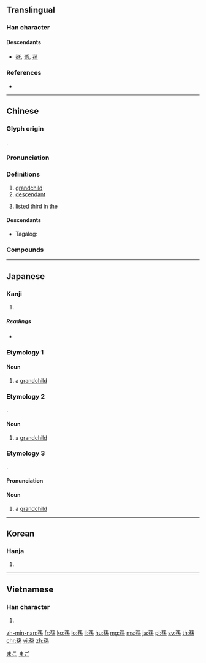 {{character info/new}}
{{also|孙}}
==Translingual==

===Han character===
{{Han char|rn=39|rad=子|as=07|sn=10|four=12493|canj=NDHVF|ids=⿰子系}}

====Descendants====
* [[遜]], [[愻]], [[蓀]]

===References===
* {{Han ref|kx=0279.230|dkj=06987|dj=0548.190|hdz=21016.050|uh=5B6B|ud=23403|bh=AE5D|bd=44637}}

----

==Chinese==
{{zh-forms|s=孙}}

===Glyph origin===
{{Han etym}}
{{Han compound|子|系|t1=son|t2=continue|ls=ic}}.

===Pronunciation===
{{zh-pron
|m=sūn
|c=syun1
|h=pfs=sûn
|md=sŏng
|mn=sun/qz,xm:sng/zz:suiⁿ
|w=1sen
|mc=y
|oc=y
|cat=n,pn
}}

===Definitions===
{{zh-hanzi}}

# [[grandchild]]
# [[descendant]]
# {{surname|lang=zh|dot=,}} listed third in the ''{{w|Baijiaxing}}''

====Descendants====
* {{qualifier|Hokkien dialect}} Tagalog: {{l|tl|Suan}}

===Compounds===
{{zh-der|不肖子孫|亞馬孫河|仍孫|來孫|兒孫|內孫|公子王孫|公孫樹|參孫|叔孫|吃子孫飯|名落孫山|含飴弄孫|土行孫|外孫|外孫女|多子多孫|天孫|太孫|女孫|姪孫|嫡孫|嫡孫承重|子子孫孫|子孝孫賢|子孫|子孫桶|子孫滿堂|孝子慈孫|孝子賢孫|孫兒|孫女|孫女婿|孫子|孫子兵法|孫山之外|孫康映雪|孫悟空|孫晨稿席|孫枝|孫竹|孫絡|封祖蔭孫|徒子徒孫|徠孫|德流子孫|慈孫孝子|慶流子孫|打剌孫|承重孫|抱子弄孫|斷子絕孫|曾孫|桂子蘭孫|毓子孕孫|炎黃子孫|烏孫|燕啄皇孫|猞猁孫|猴孫王|玄孫|王孫|王孫公子|百子千孫|祖孫|竹孫|答剌孫|系孫|絕子絕孫|耳孫|落孫山|裝孫子|西姆孫線|詒厥孫謀|貽厥孫謀|適孫|重孫|重孫女|重孫媳|長孫|長孫媳|雲孫|龍孫|龍孫帝子}}

----

==Japanese==
===Kanji===
{{ja-kanji|grade=4|rs=子07}}

# {{defn|lang=ja|sort=子07}}

=====Readings=====
* {{ja-readings|goon=[[そん]] (son)|kanon=[[そん]] (son)|kun=[[まご]] (mago)|nanori=[[さね]] (sane), [[ただ]] (tada), [[ひこ]] (hiko), [[ひろ]] (hiro)}}

===Etymology 1===
{{ja-kanjitab|むまご|yomi=k}}
{{rfe|lang=ja}}

====Noun====
{{ja-noun|むまご}}

# a [[grandchild]]

===Etymology 2===
{{ja-kanjitab|うまご|yomi=k}}
{{IPAchar|mumago → umago}}.

====Noun====
{{ja-noun|うまご}}

# a [[grandchild]]

===Etymology 3===
{{ja-kanjitab|まご|yomi=k}}
{{IPAchar|umago → mago}}.

====Pronunciation====
{{ja-pron|acc=2|y=k|まご}}

====Noun====
{{ja-noun|まご}}

# a [[grandchild]]

[[Category:Japanese basic words|まこ]]
[[Category:ja:Family|まご]]

----

==Korean==

===Hanja===
{{ko-hanja|hangeul=손|rv=son|mr=son}}

# {{defn|lang=ko|sort=子07}}

----

==Vietnamese==

===Han character===
{{vi-readings|rs=子07|hanviet=[[tôn]], [[cháu]], [[tun]]}}

# {{defn|vi}}

[[zh-min-nan:孫]]
[[fr:孫]]
[[ko:孫]]
[[lo:孫]]
[[li:孫]]
[[hu:孫]]
[[mg:孫]]
[[ms:孫]]
[[ja:孫]]
[[pl:孫]]
[[sv:孫]]
[[th:孫]]
[[chr:孫]]
[[vi:孫]]
[[zh:孫]]